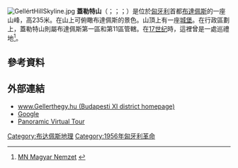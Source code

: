 [[File:GellértHillSkyline.jpg|thumb]]
'''蓋勒特山'''（{{lang-hu|Gellért-domb}}；{{lang-de|Blocksberg}}；{{lang-la|Mons Sancti Gerhardi}}；{{lang-tr|Gürz Elyas bayiri}}）是位於[[匈牙利|匈牙利]]首都[[布達佩斯|布達佩斯]]的一座山峰，高235米。在山上可俯瞰布達佩斯的景色。山頂上有一座[[城堡|城堡]]。在行政區劃上，蓋勒特山則屬布達佩斯第一區和第11區管轄。在[[17世紀|17世纪]]時，這裡曾是一處巡禮地<ref>[http://www.mno.hu/portal/81309 MN Magyar Nemzet] {{webarchive|url=https://web.archive.org/web/20110612182131/http://www.mno.hu/portal/81309 |date=2011-06-12 }}</ref>。

==參考資料==
{{reflist}}

== 外部連結 ==
{{commons category|Gellért Hill}}
* [http://www.gellerthegy.hu/ www.Gellerthegy.hu (Budapesti XI district homepage)]
* [http://maps.google.com/maps?ll=47.486644,19.046742&spn=0.007907,0.010664&t=k&hl=en Google]
* [https://web.archive.org/web/20150105180850/http://www.360travelguide.com/360VirtualTour.asp?iCode=bud06 Panoramic Virtual Tour]

{{coord|47|29|11|N|19|02|45|E|display=title|region:HU_source:nlwiki}}

[[Category:布达佩斯地理|Category:布达佩斯地理]]
[[Category:1956年匈牙利革命|Category:1956年匈牙利革命]]